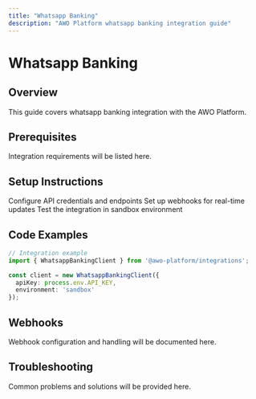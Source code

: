 ```yaml
---
title: "Whatsapp Banking"
description: "AWO Platform whatsapp banking integration guide"
---
```


# Whatsapp Banking

## Overview

<Info>
This guide covers whatsapp banking integration with the AWO Platform.
</Info>

## Prerequisites

Integration requirements will be listed here.

## Setup Instructions

<Steps>
  <Step title="API Configuration">
    Configure API credentials and endpoints
  </Step>
  <Step title="Webhook Setup">
    Set up webhooks for real-time updates
  </Step>
  <Step title="Testing">
    Test the integration in sandbox environment
  </Step>
</Steps>

## Code Examples

```typescript
// Integration example
import { WhatsappBankingClient } from '@awo-platform/integrations';

const client = new WhatsappBankingClient({
  apiKey: process.env.API_KEY,
  environment: 'sandbox'
});
```

## Webhooks

Webhook configuration and handling will be documented here.

## Troubleshooting

<Accordion title="Common Integration Issues">
Common problems and solutions will be provided here.
</Accordion>
